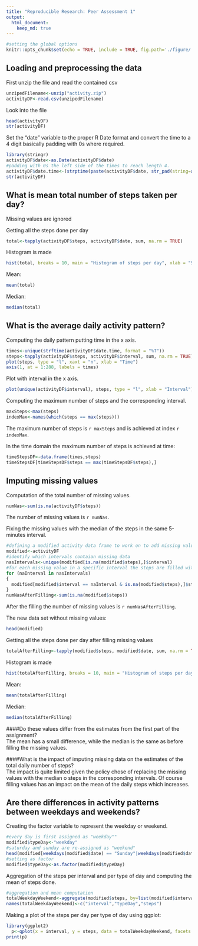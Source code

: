 ```yaml
---
title: "Reproducible Research: Peer Assessment 1"
output: 
  html_document:
    keep_md: true
---
```


```r
#setting the global options
knitr::opts_chunk$set(echo = TRUE, include = TRUE, fig.path='./figure/')
```


## Loading and preprocessing the data  

First unzip the file and read the contained csv
```r
unzipedFilename<-unzip("activity.zip")
activityDF<-read.csv(unzipedFilename)
```

Look into the file
```r
head(activityDF)
str(activityDF)
```

Set the "date" variable to the proper R Date format and convert the time to a 4 digit basically padding with 0s where required.

```r
library(stringr)
activityDF$date<-as.Date(activityDF$date)
#padding with 0s the left side of the times to reach length 4.
activityDF$date.time<-(strptime(paste(activityDF$date, str_pad(string=as.character(activityDF$interval), width = 4, side = "left", pad = "0")), "%Y-%m-%d %H%M"))
str(activityDF)
```

## What is mean total number of steps taken per day?

Missing values are ignored

Getting all the steps done per day
```r
total<-tapply(activityDF$steps, activityDF$date, sum, na.rm = TRUE)
```
Histogram is made
```r
hist(total, breaks = 10, main = "Histogram of steps per day", xlab = "Steps per day")
```

Mean:
```r
mean(total)
```
Median:
```r
median(total)
```

## What is the average daily activity pattern?

Computing the daily pattern putting time in the x axis.
```r
times<-unique(strftime(activityDF$date.time, format = "%T"))
steps<-tapply(activityDF$steps, activityDF$interval, sum, na.rm = TRUE)
plot(steps, type = "l", xaxt = "n", xlab = "Time")
axis(1, at = 1:288, labels = times)

```
Plot with interval in the x axis.
```r
plot(unique(activityDF$interval), steps, type = "l", xlab = "Interval")
```

Computing the maximum number of steps and the corresponding interval.
```r
maxSteps<-max(steps)
indexMax<-names(which(steps == max(steps)))
```
The maximum number of steps is `r maxSteps` and is achieved at index `r indexMax`.


In the time domain the maximum number of steps is achieved at time:
```r
timeStepsDF<-data.frame(times,steps)
timeStepsDF[timeStepsDF$steps == max(timeStepsDF$steps),]
```


## Imputing missing values

Computation of the total number of missing values.
```r
numNas<-sum(is.na(activityDF$steps))
```

The number of missing values is `r numNas`.


Fixing the missing values with the median of the steps in the same 5-minutes interval.
```r
#defining a modified activity data frame to work on to add missing values
modified<-activityDF
#identify which intervals contaian missing data
nasIntervals<-unique(modified[is.na(modified$steps),]$interval)
#for each missing value in a specific interval the steps are filled with the median for that interval 
for (naInterval in nasIntervals)
{
  modified[modified$interval == naInterval & is.na(modified$steps),]$steps<-median(modified[modified$interval == naInterval,]$steps, na.rm = TRUE)
}
numNasAfterFilling<-sum(is.na(modified$steps))
```

After the filling the number of missing values is `r numNasAfterFilling`.

The new data set without missing values:
```r
head(modified)
```
Getting all the steps done per day after filling missing values
```r
totalAfterFilling<-tapply(modified$steps, modified$date, sum, na.rm = TRUE)
```
Histogram is made
```r
hist(totalAfterFilling, breaks = 10, main = "Histogram of steps per day after filling missing values", xlab = "Steps per day")
```

Mean:
```r
mean(totalAfterFilling)
```
Median:
```r
median(totalAfterFilling)
```


####Do these values differ from the estimates from the first part of the assignment?  
The mean has a small difference, while the median is the same as before filling the missing values.  

####What is the impact of imputing missing data on the estimates of the total daily number of steps?  
The impact is quite limited given the policy chose of replacing the missing values with the median o steps in the corresponding intervals. Of course filling values has an impact on the mean of the daily steps which increases.



## Are there differences in activity patterns between weekdays and weekends?

Creating the factor variable to represent the weekday or weekend.
```r
#every day is first assigned as "weekday""
modified$typeDay<-"weekday"
#saturday and sunday are re-assigned as "weekend"
head(modified[weekdays(modified$date) == "Sunday"|weekdays(modified$date) == "Saturday",]$typeDay<-"weekend")
#setting as factor
modified$typeDay<-as.factor(modified$typeDay)
```

Aggregation of the steps per interval and per type of day and computing the mean of steps done. 
```r
#aggregation and mean computation
totalWeekdayWeekend<-aggregate(modified$steps, by=list(modified$interval,modified$typeDay),mean)
names(totalWeekdayWeekend)<-c("interval","typeDay","steps")
```

Making a plot of the steps per day per type of day using ggplot:
```r
library(ggplot2)
  p<-qplot(x = interval, y = steps, data = totalWeekdayWeekend, facets = .~typeDay, xlab = "Interval", ylab = "number of steps", main = "Number of steps per type of day") + geom_line()
print(p)
```



